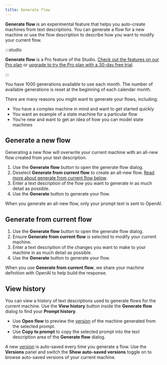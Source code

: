 ```yaml
---
title: Generate flow
---
```


**Generate flow** is an experimental feature that helps you auto-create machines from text descriptions. You can generate a flow for a new machine or use the flow description to describe how you want to modify your current flow.

:::studio

**Generate flow** is a Pro feature of the Studio. [Check out the features on our Pro plan](/studio-pro-plan.mdx) or [upgrade to try the Pro plan with a 30-day free trial](https://stately.ai/registry/billing).

:::

You have 1000 generations available to use each month. The number of available generations is reset at the beginning of each calendar month.

There are many reasons you might want to generate your flows, including:

- You have a complex machine in mind and want to get started quickly
- You want an example of a state machine for a particular flow
- You’re new and want to get an idea of how you can model state machines

<YouTube id="wjZE39wCZXo" />

## Generate a new flow

Generating a new flow will overwrite your current machine with an all-new flow created from your text description.

1. Use the **Generate flow** button to open the generate flow dialog.
2. Deselect **Generate from current flow** to create an all-new flow. [Read more about generate from current flow below](#generate-from-current-flow).
3. Enter a text description of the flow you want to generate in as much detail as possible.
4. Use the **Generate** button to generate your flow.

When you generate an all-new flow, only your prompt text is sent to OpenAI.

## Generate from current flow

1. Use the **Generate flow** button to open the generate flow dialog.
2. Ensure **Generate from current flow** is selected to modify your current machine.
3. Enter a text description of the changes you want to make to your machine in as much detail as possible.
4. Use the **Generate** button to generate your flow.

When you use **Generate from current flow**, we share your machine definition with OpenAI to help build the response.

## View history

You can view a history of text descriptions used to generate flows for the current machine. Use the **View history** button inside the **Generate flow** dialog to find your **Prompt history**.

- Use **Open flow** to preview the [version](versions.mdx) of the machine generated from the selected prompt.
- Use **Copy to prompt** to copy the selected prompt into the text description area of the **Generate flow** dialog.

A new [version](versions.mdx) is auto-saved every time you generate a flow. Use the <History size={18} /> **Versions** panel and switch the **Show auto-saved versions** toggle on to browse auto-saved versions of your current machine.
